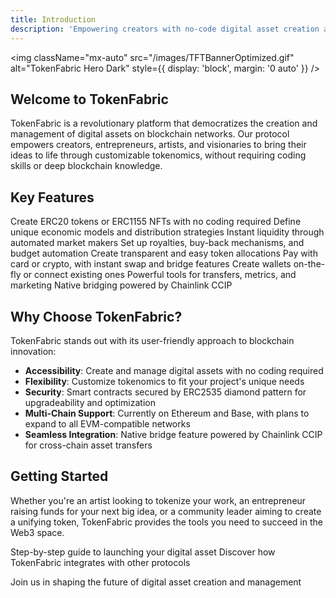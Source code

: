 ```yaml
---
title: Introduction
description: 'Empowering creators with no-code digital asset creation and management'
---
```



<img
  className="mx-auto"
  src="/images/TFTBannerOptimized.gif"
  alt="TokenFabric Hero Dark"
  style={{ display: 'block', margin: '0 auto' }}
/>

## Welcome to TokenFabric

TokenFabric is a revolutionary platform that democratizes the creation and management of digital assets on blockchain networks. Our protocol empowers creators, entrepreneurs, artists, and visionaries to bring their ideas to life through customizable tokenomics, without requiring coding skills or deep blockchain knowledge.

## Key Features

<CardGroup cols={3}>
  <Card
    title="Asset Creation"
    icon="coins"
    href="/features/asset-creation"
  >
    Create ERC20 tokens or ERC1155 NFTs with no coding required
  </Card>
  <Card
    title="Customizable Tokenomics"
    icon="chart-line"
    href="/features/tokenomics"
  >
    Define unique economic models and distribution strategies
  </Card>
  <Card
    title="Bonding Curve Trading"
    icon="wave-square"
    href="/features/bonding-curve"
  >
    Instant liquidity through automated market makers
  </Card>
  <Card
    title="Royalties & Automation"
    icon="money-bill-transfer"
    href="/features/royalties"
  >
    Set up royalties, buy-back mechanisms, and budget automation
  </Card>
  <Card
    title="Asset Locking"
    icon="lock"
    href="/features/asset-locking"
  >
    Create transparent and easy token allocations
  </Card>
  <Card
    title="Multi-Payment Options"
    icon="credit-card"
    href="/features/payments"
  >
    Pay with card or crypto, with instant swap and bridge features
  </Card>
  <Card
    title="Wallet Integration"
    icon="wallet"
    href="/features/wallets"
  >
    Create wallets on-the-fly or connect existing ones
  </Card>
  <Card
    title="Asset Management"
    icon="table-list"
    href="/features/management"
  >
    Powerful tools for transfers, metrics, and marketing
  </Card>
  <Card
    title="Cross-Chain Bridge"
    icon="bridge"
    href="/features/bridge"
  >
    Native bridging powered by Chainlink CCIP
  </Card>
</CardGroup>

## Why Choose TokenFabric?

TokenFabric stands out with its user-friendly approach to blockchain innovation:

- **Accessibility**: Create and manage digital assets with no coding required
- **Flexibility**: Customize tokenomics to fit your project's unique needs
- **Security**: Smart contracts secured by ERC2535 diamond pattern for upgradeability and optimization
- **Multi-Chain Support**: Currently on Ethereum and Base, with plans to expand to all EVM-compatible networks
- **Seamless Integration**: Native bridge feature powered by Chainlink CCIP for cross-chain asset transfers

## Getting Started

Whether you're an artist looking to tokenize your work, an entrepreneur raising funds for your next big idea, or a community leader aiming to create a unifying token, TokenFabric provides the tools you need to succeed in the Web3 space.

<CardGroup cols={2}>
  <Card
    title="Create Your First Asset"
    icon="rocket"
    href="/guides/create-asset"
  >
    Step-by-step guide to launching your digital asset
  </Card>
  <Card
    title="Explore TokenFabric Ecosystem"
    icon="diagram-project"
    href="/ecosystem/overview"
  >
    Discover how TokenFabric integrates with other protocols
  </Card>
</CardGroup>

Join us in shaping the future of digital asset creation and management